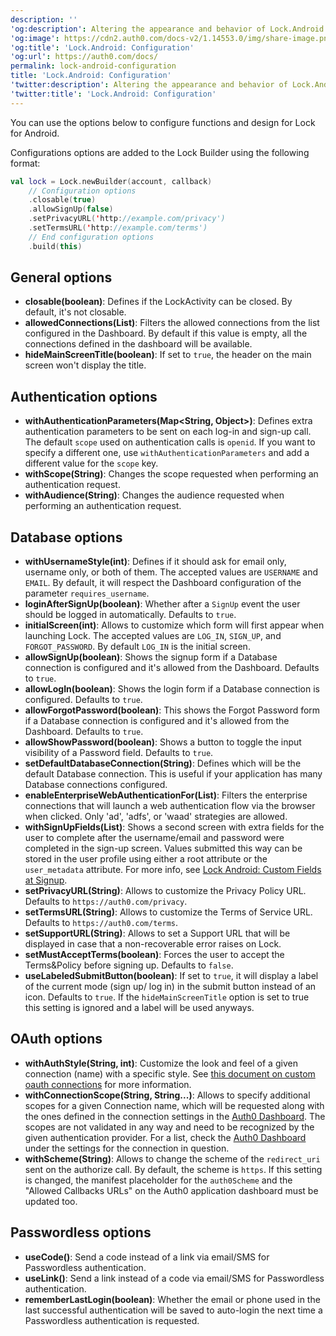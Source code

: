 ---
description: ''
'og:description': Altering the appearance and behavior of Lock.Android
'og:image': https://cdn2.auth0.com/docs-v2/1.14553.0/img/share-image.png
'og:title': 'Lock.Android: Configuration'
'og:url': https://auth0.com/docs/
permalink: lock-android-configuration
title: 'Lock.Android: Configuration'
'twitter:description': Altering the appearance and behavior of Lock.Android
'twitter:title': 'Lock.Android: Configuration'
---
You can use the options below to configure functions and design for Lock for Android.

Configurations options are added to the Lock Builder using the following format:

```kotlin lines
val lock = Lock.newBuilder(account, callback)
    // Configuration options
    .closable(true)
    .allowSignUp(false)
    .setPrivacyURL('http://example.com/privacy')
    .setTermsURL('http://example.com/terms')
    // End configuration options
    .build(this)
```

## General options

* **closable(boolean)**: Defines if the LockActivity can be closed. By default, it's not closable.
* **allowedConnections(List)**: Filters the allowed connections from the list configured in the Dashboard. By default if this value is empty, all the connections defined in the dashboard will be available.
* **hideMainScreenTitle(boolean)**: If set to `true`, the header on the main screen won't display the title.

## Authentication options

* **withAuthenticationParameters(Map\<String, Object>)**: Defines extra authentication parameters to be sent on each log-in and sign-up call. The default `scope` used on authentication calls is `openid`. If you want to specify a different one, use `withAuthenticationParameters` and add a different value for the `scope` key.
* **withScope(String)**: Changes the scope requested when performing an authentication request.
* **withAudience(String)**: Changes the <Tooltip tip="Audience: Unique identifier of the audience for an issued token. Named aud in a token, its value contains the ID of either an application (Client ID) for an ID Token or an API (API Identifier) for an Access Token." cta="View Glossary" href="/docs/glossary?term=audience">audience</Tooltip> requested when performing an authentication request.

## Database options

* **withUsernameStyle(int)**: Defines if it should ask for email only, username only, or both of them. The accepted values are `USERNAME` and `EMAIL`. By default, it will respect the Dashboard configuration of the parameter `requires_username`.
* **loginAfterSignUp(boolean)**: Whether after a `SignUp` event the user should be logged in automatically. Defaults to `true`.
* **initialScreen(int)**: Allows to customize which form will first appear when launching Lock. The accepted values are `LOG_IN`, `SIGN_UP`, and `FORGOT_PASSWORD`. By default `LOG_IN` is the initial screen.
* **allowSignUp(boolean)**: Shows the signup form if a Database connection is configured and it's allowed from the Dashboard. Defaults to `true`.
* **allowLogIn(boolean)**: Shows the login form if a Database connection is configured. Defaults to `true`.
* **allowForgotPassword(boolean)**: This shows the Forgot Password form if a Database connection is configured and it's allowed from the Dashboard. Defaults to `true`.
* **allowShowPassword(boolean)**: Shows a button to toggle the input visibility of a Password field. Defaults to `true`.
* **setDefaultDatabaseConnection(String)**: Defines which will be the default Database connection. This is useful if your application has many Database connections configured.
* **enableEnterpriseWebAuthenticationFor(List)**: Filters the enterprise connections that will launch a web authentication flow via the browser when clicked. Only 'ad', 'adfs', or 'waad' strategies are allowed.
* **withSignUpFields(List)**: Shows a second screen with extra fields for the user to complete after the username/email and password were completed in the sign-up screen. Values submitted this way can be stored in the user profile using either a root attribute or the `user_metadata` attribute. For more info, see [Lock Android: Custom Fields at Signup](/docs/lock-android-custom-fields-at-signup).
* **setPrivacyURL(String)**: Allows to customize the Privacy Policy URL. Defaults to `https://auth0.com/privacy`.
* **setTermsURL(String)**: Allows to customize the Terms of Service URL. Defaults to `https://auth0.com/terms`.
* **setSupportURL(String)**: Allows to set a Support URL that will be displayed in case that a non-recoverable error raises on Lock.
* **setMustAcceptTerms(boolean)**: Forces the user to accept the Terms&Policy before signing up. Defaults to `false`.
* **useLabeledSubmitButton(boolean)**: If set to `true`, it will display a label of the current mode (sign up/ log in) in the submit button instead of an icon. Defaults to `true`. If the `hideMainScreenTitle` option is set to true this setting is ignored and a label will be used anyways.

## OAuth options

* **withAuthStyle(String, int)**: Customize the look and feel of a given connection (name) with a specific style. See [this document on custom oauth connections](/docs/libraries/lock-android/lock-android-custom-theming) for more information.
* **withConnectionScope(String, String...)**: Allows to specify additional scopes for a given Connection name, which will be requested along with the ones defined in the connection settings in the [Auth0 Dashboard](https://manage.auth0.com/#). The scopes are not validated in any way and need to be recognized by the given authentication provider. For a list, check the [Auth0 Dashboard](https://manage.auth0.com/#) under the settings for the connection in question.
* **withScheme(String)**: Allows to change the scheme of the `redirect_uri` sent on the authorize call. By default, the scheme is `https`. If this setting is changed, the manifest placeholder for the `auth0Scheme` and the "Allowed Callbacks URLs" on the Auth0 application dashboard must be updated too.

## Passwordless options

* **useCode()**: Send a code instead of a link via email/SMS for <Tooltip tip="Passwordless: Form of authentication that does not rely on a password as the first factor." cta="View Glossary" href="/docs/glossary?term=Passwordless">Passwordless</Tooltip> authentication.
* **useLink()**: Send a link instead of a code via email/SMS for Passwordless authentication.
* **rememberLastLogin(boolean)**: Whether the email or phone used in the last successful authentication will be saved to auto-login the next time a Passwordless authentication is requested.